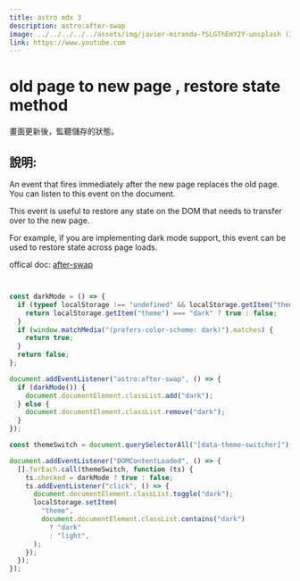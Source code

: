 ```yaml
---
title: astro mdx 3
description: astro:after-swap
image: ../../../../../assets/img/javier-miranda-fSLGThEmY2Y-unsplash (1).jpg
link: https://www.youtube.com
---
```


# old page to new page , restore state method

畫面更新後，監聽儲存的狀態。

## 說明:

An event that fires immediately after the new page replaces the old page. You can listen to this event on the document.

This event is useful to restore any state on the DOM that needs to transfer over to the new page.

For example, if you are implementing dark mode support, this event can be used to restore state across page loads.

offical doc:
 [after-swap](https://docs.astro.build/en/guides/view-transitions/#astroafter-swap)    

```js


const darkMode = () => {
  if (typeof localStorage !== "undefined" && localStorage.getItem("theme")) {
    return localStorage.getItem("theme") === "dark" ? true : false;
  }
  if (window.matchMedia("(prefers-color-scheme: dark)").matches) {
    return true;
  }
  return false;
};

document.addEventListener("astro:after-swap", () => {
  if (darkMode()) {
    document.documentElement.classList.add("dark");
  } else {
    document.documentElement.classList.remove("dark");
  }
});

const themeSwitch = document.querySelectorAll("[data-theme-switcher]");

document.addEventListener("DOMContentLoaded", () => {
  [].forEach.call(themeSwitch, function (ts) {
    ts.checked = darkMode ? true : false;
    ts.addEventListener("click", () => {
      document.documentElement.classList.toggle("dark");
      localStorage.setItem(
        "theme",
        document.documentElement.classList.contains("dark")
          ? "dark"
          : "light",
      );
    });
  });
});



